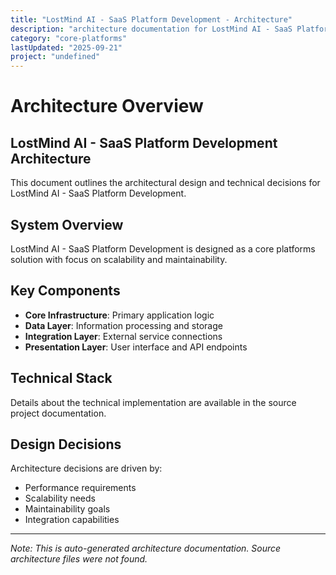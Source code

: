 ```yaml
---
title: "LostMind AI - SaaS Platform Development - Architecture"
description: "architecture documentation for LostMind AI - SaaS Platform Development"
category: "core-platforms"
lastUpdated: "2025-09-21"
project: "undefined"
---
```


# Architecture Overview

## LostMind AI - SaaS Platform Development Architecture

This document outlines the architectural design and technical decisions for LostMind AI - SaaS Platform Development.

## System Overview

LostMind AI - SaaS Platform Development is designed as a core platforms solution with focus on scalability and maintainability.

## Key Components

- **Core Infrastructure**: Primary application logic
- **Data Layer**: Information processing and storage
- **Integration Layer**: External service connections
- **Presentation Layer**: User interface and API endpoints

## Technical Stack

Details about the technical implementation are available in the source project documentation.

## Design Decisions

Architecture decisions are driven by:
- Performance requirements
- Scalability needs
- Maintainability goals
- Integration capabilities

---

*Note: This is auto-generated architecture documentation. Source architecture files were not found.*